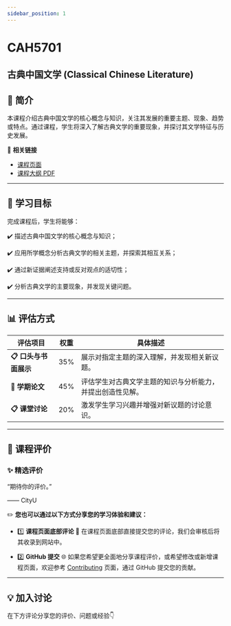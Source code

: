 ```yaml
---
sidebar_position: 1
---
```


# CAH5701
## 古典中国文学 (Classical Chinese Literature)

## **📘 简介**
本课程介绍古典中国文学的核心概念与知识，关注其发展的重要主题、现象、趋势或特点。通过课程，学生将深入了解古典文学的重要现象，并探讨其文学特征与历史发展。

🔗 **相关链接**
- [课程页面](https://www.cityu.edu.hk/catalogue/pg/202526/course/CAH5701.htm)
- [课程大纲 PDF](https://www.cityu.edu.hk/catalogue/pg/202526/course/CAH5701.pdf)

---

## **🎯 学习目标**

完成课程后，学生将能够：

✔️ 描述古典中国文学的核心概念与知识；

✔️ 应用所学概念分析古典文学的相关主题，并探索其相互关系；

✔️ 通过新证据阐述支持或反对观点的适切性；

✔️ 分析古典文学的主要现象，并发现关键问题。

---

## **📊 评估方式**

| **评估项目**          | **权重** | **具体描述**                                                                                       |
|----------------------|---------|---------------------------------------------------------------------------------------------------|
| **📋 口头与书面展示** | 35%     | 展示对指定主题的深入理解，并发现相关新议题。                                                          |
| **📂 学期论文**       | 45%     | 评估学生对古典文学主题的知识与分析能力，并提出创造性见解。                                              |
| **📋 课堂讨论**       | 20%     | 激发学生学习兴趣并增强对新议题的讨论意识。                                                             |

---

## **💬 课程评价**

### ✨ **精选评价**
<div className={commentStyles.commentBox}>
    <p className={commentStyles.commentText}>
        “期待你的评价。”
    </p>
    <p className={commentStyles.commentAuthor}>—— CityU</p>
</div>

✏️ **您也可以通过以下方式分享您的学习体验和建议：**

- 1️⃣ **课程页面底部评论**
💬 在课程页面底部直接提交您的评论，我们会审核后将其收录到网站中。

- 2️⃣ **GitHub 提交**
🌐 如果您希望更全面地分享课程评价，或希望修改或新增课程页面，欢迎参考 [Contributing](/contributing) 页面，通过 GitHub 提交您的贡献。

---

## **💡 加入讨论**

在下方评论分享您的评价、问题或经验👇
<Utterances />
